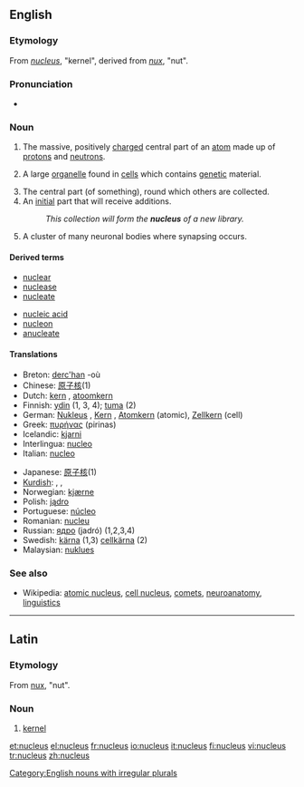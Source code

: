 {{was wotd|2006|August|26}}
==English==

===Etymology===
From {{L.}} ''[[#Latin|nucleus]]'', "kernel", derived from ''[[nux]]'', "nut".

===Pronunciation===
*{{audio|en-us-nucleus.ogg|Audio (US)}}

===Noun===
{{en-noun|pl=nuclei|pl2=nucleuses}}

# {{context|chemistry|physics}} The massive, positively [[charge]]d central part of an [[atom]] made up of [[proton]]s and [[neutron]]s.
# {{cytology}} A large [[organelle]] found in [[cell]]s which contains [[genetic]] material.
# The central part (of something), round which others are collected.
# An [[initial]] part that will receive additions.
#: ''This collection will form the '''nucleus''' of a new library.''
# {{neuroanatomy}} A cluster of many neuronal bodies where synapsing occurs.

====Derived terms====
{{top2}}
*[[nuclear]]
*[[nuclease]]
*[[nucleate]]
{{mid2}}
*[[nucleic acid]]
*[[nucleon]]
*[[anucleate]]
{{bottom}}

====Translations====
{{trans-top|nucleus}}
*Breton: [[derc'han]] {{m}} -où {{p}}
*Chinese: [[原子核]](1)
*Dutch: [[kern]] {{m}}, [[atoomkern]] {{m}}
*Finnish: [[ydin]] (1, 3, 4); [[tuma]] (2)
*German: [[Nukleus]] {{m}}, [[Kern]] {{m}}, [[Atomkern]] {{m}} (atomic), [[Zellkern]] {{m}} (cell)
*Greek: [[πυρήνας]] (pirinas) {{m}}
*Icelandic: [[kjarni]] {{m}}
*Interlingua: [[nucleo]]
*Italian: [[nucleo]] {{m}}
{{trans-mid}}
*Japanese: [[原子核]](1)
*[[Kurdish]]: {{trad|ku|navok}} {{f}}, {{trad|ku|navik}} {{f}}, {{trad|ku|kakil}} {{f}}
*Norwegian: [[kjærne]] {{m}}
*Polish: [[jądro]] {{m}}
*Portuguese: [[núcleo]] {{m}}
*Romanian: [[nucleu]] {{n}}
*Russian: [[ядро]] (jadró) {{n}} (1,2,3,4)
*Swedish: [[kärna]] {{c}} (1,3) [[cellkärna]] {{c}} (2)
*Malaysian: [[nuklues]]
{{trans-bottom}}

===See also===
*Wikipedia: [[w:Atomic nucleus|atomic nucleus]], [[w:Cell nucleus|cell nucleus]], [[w:Comet|comets]], [[w:Nucleus (neuroanatomy)|neuroanatomy]], [[w:Nucleus (linguistics)|linguistics]]

[[Category:English nouns with irregular plurals]]

----

==Latin==

===Etymology===
From [[nux]], "nut".

===Noun===
{{la-noun|nucleus|nuclei|nuclei|m|second}} <!--does this need macrons? -->

# [[kernel]]

[[et:nucleus]]
[[el:nucleus]]
[[fr:nucleus]]
[[io:nucleus]]
[[it:nucleus]]
[[fi:nucleus]]
[[vi:nucleus]]
[[tr:nucleus]]
[[zh:nucleus]]